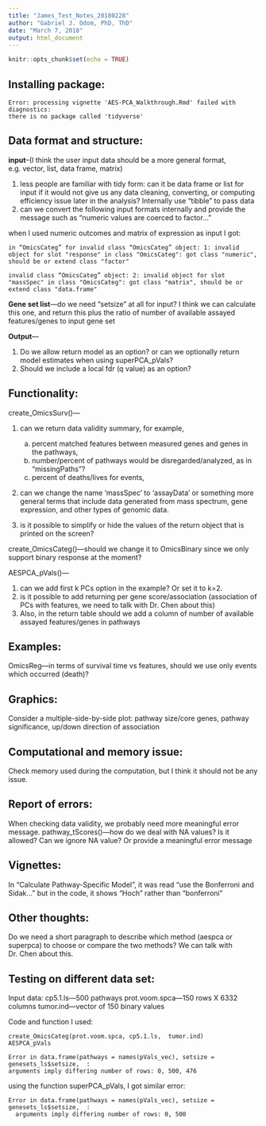 ```yaml
---
title: "James_Test_Notes_20180228"
author: "Gabriel J. Odom, PhD, ThD"
date: "March 7, 2018"
output: html_document
---
```


```r
knitr::opts_chunk$set(echo = TRUE)
```

## Installing package: 

```
Error: processing vignette 'AES-PCA_Walkthrough.Rmd' failed with diagnostics:
there is no package called 'tidyverse'
```


## Data format and structure:

**input**--(I think the user input data should be a more general format, e.g. vector, list, data frame, matrix)

1.	less people are familiar with tidy form: can it be data frame or list for input if it would not give us any data cleaning, converting, or computing efficiency issue later in the analysis? Internally use “tibble” to pass data
2.	can we convert the following input formats internally and provide the message such as “numeric values are coerced to factor...”

when I used numeric outcomes and matrix of expression as input I got: 

```
in “OmicsCateg” for invalid class “OmicsCateg” object: 1: invalid object for slot "response" in class "OmicsCateg": got class "numeric", should be or extend class "factor"

invalid class “OmicsCateg” object: 2: invalid object for slot "massSpec" in class "OmicsCateg": got class "matrix", should be or extend class "data.frame"
```

**Gene set list**—do we need “setsize” at all for input? I think we can calculate this one, and return this plus the ratio of number of available assayed features/genes to input gene set

**Output**—

1. Do we allow return model as an option? or can we optionally return model estimates when using superPCA_pVals?
2. Should we include a local fdr (q value) as an option?


## Functionality:

create_OmicsSurv()—

1. can we return data validity summary, for example,

    a. percent matched features between measured genes and genes in the pathways, 
    b. number/percent of pathways would be disregarded/analyzed, as in “missingPaths”?
    c. percent of deaths/lives for events, 
    
2. can we change the name ‘massSpec’ to ‘assayData’ or something more general terms that include data generated from mass spectrum, gene expression, and other types of genomic data.
3. is it possible to simplify or hide the values of the return object that is printed on the screen?

create_OmicsCateg()—should we change it to OmicsBinary since we only support binary response at the moment?

AESPCA_pVals()—

1. can we add first k PCs option in the example? Or set it to k=2.
2. is it possible to add returning per gene score/association (association of PCs with features, we need to talk with Dr. Chen about this)
3. Also, in the return table should we add a column of number of available assayed features/genes in pathways

## Examples:
OmicsReg—in terms of survival time vs features, should we use only events which occurred (death)?

## Graphics:
Consider a multiple-side-by-side plot: pathway size/core genes, pathway significance, up/down direction of association

## Computational and memory issue:
Check memory used during the computation, but I think it should not be any issue. 

## Report of errors:
When checking data validity, we probably need more meaningful error message.
pathway_tScores()—how do we deal with NA values? Is it allowed? Can we ignore NA value? Or provide a meaningful error message

## Vignettes:
In “Calculate Pathway-Specific Model”, it was read “use the Bonferroni and Sidak...” but in the code, it shows “Hoch” rather than “bonferroni”


## Other thoughts:
Do we need a short paragraph to describe which method (aespca or superpca) to choose or compare the two methods? We can talk with Dr. Chen about this.

## Testing on different data set:
Input data:
cp5.1.ls—500 pathways
prot.voom.spca—150 rows X 6332 columns
tumor.ind—vector of 150 binary values

Code and function I used:
```
create_OmicsCateg(prot.voom.spca, cp5.1.ls,  tumor.ind)
AESPCA_pVals

Error in data.frame(pathways = names(pVals_vec), setsize = genesets_ls$setsize,  : 
arguments imply differing number of rows: 0, 500, 476
```

using the function superPCA_pVals, I got similar error:
```
Error in data.frame(pathways = names(pVals_vec), setsize = genesets_ls$setsize,  : 
  arguments imply differing number of rows: 0, 500
```


